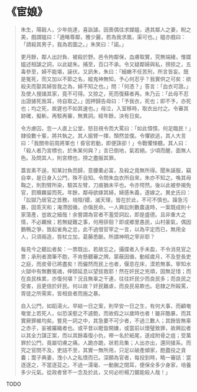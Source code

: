 # 《宦娘》

> 朱生，陽穀人，少年佻達，喜詼謔。因喪偶往求媒媼，遇其鄰人之妻，睨之美，戲謂媼曰：「適睹尊鄰，雅少麗，若為我求凰，渠可也。」媼亦戲曰：「請殺其男子，我為若圖之。」朱笑曰：「諾。」
>
> 更月餘，鄰人出討負、被殺於野。邑令拘鄰保，血膚取實，究無端緒，惟媒媼述相謔之詞，以此疑朱。捕至，百口不承。令又疑鄰婦與私，搒掠之，五毒參至，婦不能堪，誣伏。又訊朱，朱曰：「細嫩不任苦刑，所言皆妄。既是冤死，而又加以不節之名，縱鬼神無知，予心何忍乎？我實供之可矣：欲殺夫而娶其婦皆我之為，婦不知之也。」問：「何憑？」答言：「血衣可證。」及使人搜諸其家，竟不可得。又掠之，死而復蘇者再。朱乃云：「此母不忍出證據死我耳，待自取之。」因押歸告母曰：「予我衣，死也；即不予，亦死也；均之死，故遲也不如其速也。」母泣，入室移時，取衣出付之。令審其跡確，擬斬。再駁再審，無異詞。經年餘，決有日矣。
>
> 令方慮囚，忽一人直上公堂，怒目視令而大罵曰：「如此憒憒，何足臨民！」隸役數十輩，將共執之。其人振臂一揮，頹然並僕。令懼欲逃，其人大言曰：「我關帝前周將軍也！昏官若動，即便誅卻！」令戰懼悚聽。其人曰：「殺人者乃宮標也，於朱某何與？」言已倒地，氣若絕。少頃而醒，面無人色。及問其人，則宮標也，搒之盡服其罪。
>
> 蓋宮素不逞，知某討負而歸，意腰橐必富，及殺之竟無所得。聞朱誣服，竊自幸，是日身入公門，殊不自知。令問朱血衣所自來，朱亦不知之。喚其母鞠之，則割臂所染，驗其左臂，刀痕猶未平也。令亦愕然。後以此被參揭免官，罰贖羈留而死。年餘，鄰母欲嫁其婦，婦感朱義，遂嫁之。異史氏曰：「訟獄乃居官之首務，培陰嬛，滅天理，皆在於此，不可不慎也。躁急污暴，固乖天和；淹滯因循，亦傷民命。一人興訟則數農違時，一案既成則十家蕩產，豈故之細哉！余嘗謂為官者不濫受詞訟，即是盛德。且非重大之情，不必羈候；若無疑難之事，何用徘徊？即或鄉里愚民，山村豪氣，偶因鵝鴨之爭，致起雀角之忿，此不過借官宰之一言，以為平定而已，無用全人，只須兩造，笞杖立加，葛藤悉斷。所謂神明之宰非耶？
>
> 每見今之聽訟者矣：一票既出，若故忘之。攝牒者入手未盈，不令消見官之票；承刑者潤筆不飽，不肯懸聽審之牌。蒙蔽因循，動經歲月，不及登長吏之庭，而皮骨已將盡矣！而儼然而民上也者，偃息在床，漠若無事。寧知水火獄中有無數冤魂，伸頸延息以望拔救耶！然在奸民之兇頑，固無足惜；而在良民株累，亦復何堪？況且無辜之干連，往往奸民少而良民多；而良民之受害，且更倍於奸民。何以故？奸民難虐，而良民易欺也。皂隸之所毆罵，胥徒之所需索，皆相良者而施之暴。
>
> 自入公門，如蹈湯火。早結一日之案，則早安一日之生，有何大事，而顧奄奄堂上若死人，似恐溪壑之不遽飽，而故假之以歲時也者！雖非酷暴，而其實厥罪維均矣。嘗見一詞之中，其急要不可少者，不過三數人；其餘皆無辜之赤子，妄被羅織者也。或平昔以睚眥開嫌，或當前以懷璧致罪，故興訟者以其全力謀正案，而以其餘毒復小仇，帶一名於紙尾，遂成附骨之疽；受萬罪於公門，竟屬切膚之痛。人跪亦跪，狀若烏集；人出亦出，還同猱系。而究之官問不及，吏詰不至，其實一無所用，只足以破產傾家，飽蠹役之貪囊；鬻子典妻，洩小人之私憤而已。深願為官者，每投到時，略一審詰：當逐逐之，不當逐芟之。不過一濡毫、一動腕之間耳，便保全多少身家，培養多少元氣。從政者曾不一念及於此，又何必桁楊刀鋸能殺人哉！」

TODO
